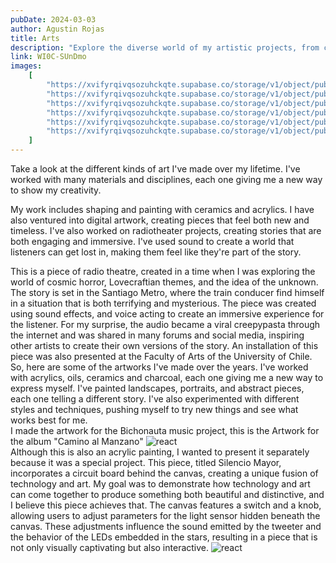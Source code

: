 ```yaml
---
pubDate: 2024-03-03
author: Agustin Rojas
title: Arts
description: "Explore the diverse world of my artistic projects, from ceramics to digital artwork, sound art, and radiotheater."
link: WI0C-SUnDmo
images:
    [
        "https://xvifyrqivqsozuhckqte.supabase.co/storage/v1/object/public/Images/art/20200304_184856.jpg",
        "https://xvifyrqivqsozuhckqte.supabase.co/storage/v1/object/public/Images/art/IMG_20200606_154333_2.jpg",
        "https://xvifyrqivqsozuhckqte.supabase.co/storage/v1/object/public/Images/art/IMG_20200606_154838_2.jpg",
        "https://xvifyrqivqsozuhckqte.supabase.co/storage/v1/object/public/Images/art/IMG_20200606_162507_2.jpg",
        "https://xvifyrqivqsozuhckqte.supabase.co/storage/v1/object/public/Images/art/IMG_4614.jpg",
        "https://xvifyrqivqsozuhckqte.supabase.co/storage/v1/object/public/Images/art/_MG_5668.jpg?t=2024-11-17T18%3A37%3A41.067Z"
    ]
---
```



Take a look at the different kinds of art I've made over my lifetime. I've worked with many materials and disciplines, each one giving me a new way to show my creativity.

My work includes shaping and painting with ceramics and acrylics. I have also ventured into digital artwork, creating pieces that feel both new and timeless. I've also worked on radiotheater projects, creating stories that are both engaging and immersive. I've used sound to create a world that listeners can get lost in, making them feel like they're part of the story.

<div class="not-prose mt-9 mb-3">
  <PostSubtitle title="Sigma - Metro de Santiago" color="bg-darkpurple !h-24" />
</div>
<div class='not-prose'>
  <div class="tablet:float-left tablet:w-1/2 py-4">
    <VideoPlayer client:only videolink={frontmatter.link}/>
  </div>
  <div class="tablet:float-left tablet:w-1/2 pl-4">
    This is a piece of radio theatre, created in a time when I was exploring the world of cosmic horror, Lovecraftian themes, and the idea of the unknown. The story is set in the Santiago Metro, where the train conducer find himself in a situation that is both terrifying and mysterious. The piece was created using sound effects, and voice acting to create an immersive experience for the listener. For my surprise, the audio became a viral creepypasta through the internet and was shared in many forums and social media, inspiring other artists to create their own versions of the story. An installation of this piece was also presented at the Faculty of Arts of the University of Chile.
  </div>
  <div class="clear-both"></div>
</div>

<div class="not-prose mt-9 mb-3">
  <PostSubtitle title="Paintings" color="bg-ocre" />
</div>
 So, here are some of the artworks I've made over the years. I've worked with acrylics, oils, ceramics and charcoal, each one giving me a new way to express myself. I've painted landscapes, portraits, and abstract pieces, each one telling a different story. I've also experimented with different styles and techniques, pushing myself to try new things and see what works best for me.
<div class='tablet:h-[43rem]'>
 <EmblaCarousel slides={frontmatter.images} client:load/>
</div>

<div class="not-prose mt-9 mb-3">
  <PostSubtitle title="Bichonauta Artwork" color="bg-violet" />
</div>
I made the artwork for the Bichonauta music project, this is the Artwork for the album "Camino al Manzano"
<Image
    src='https://xvifyrqivqsozuhckqte.supabase.co/storage/v1/object/public/Images/art/Portada%20final.jpg?t=2024-11-17T18%3A23%3A33.764Z'
    alt="react"
    width={1600}
    height={900}
    class="aspect-video object-contain rounded-md "
/>

<div class="not-prose mt-9 mb-3">
  <PostSubtitle title="Painting with Circuits" color="bg-darkpurple" />
</div>
    Although this is also an acrylic painting, I wanted to present it separately because it was a special project. This piece, titled Silencio Mayor, incorporates a circuit board behind the canvas, creating a unique fusion of technology and art. My goal was to demonstrate how technology and art can come together to produce something both beautiful and distinctive, and I believe this piece achieves that. The canvas features a switch and a knob, allowing users to adjust parameters for the light sensor hidden beneath the canvas. These adjustments influence the sound emitted by the tweeter and the behavior of the LEDs embedded in the stars, resulting in a piece that is not only visually captivating but also interactive.
<Image
    src='https://xvifyrqivqsozuhckqte.supabase.co/storage/v1/object/public/Images/art/IMG_20200606_151720_2.jpg?t=2024-11-17T18%3A39%3A33.413Z'
    alt="react"
    width={1600}
    height={900}
    class="aspect-video object-contain rounded-md "
/>
